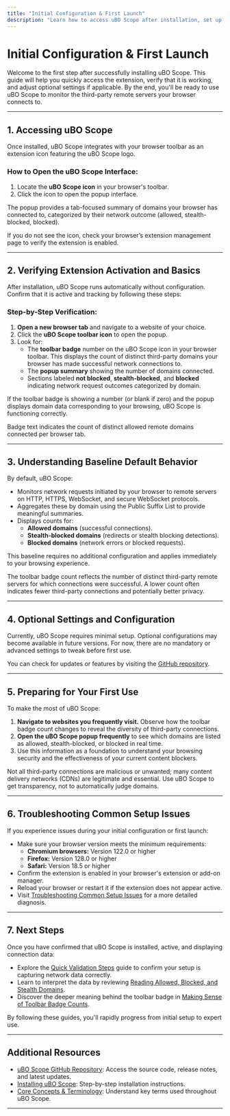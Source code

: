 ```yaml
---
title: "Initial Configuration & First Launch"
description: "Learn how to access uBO Scope after installation, set up any optional settings if applicable, and prepare the extension for your first use. This includes verifying that the extension's toolbar badge appears, understanding baseline default behavior, and confirming basic functionality."
---
```


# Initial Configuration & First Launch

Welcome to the first step after successfully installing uBO Scope. This guide will help you quickly access the extension, verify that it is working, and adjust optional settings if applicable. By the end, you'll be ready to use uBO Scope to monitor the third-party remote servers your browser connects to.

---

## 1. Accessing uBO Scope

Once installed, uBO Scope integrates with your browser toolbar as an extension icon featuring the uBO Scope logo.

### How to Open the uBO Scope Interface:

1. Locate the **uBO Scope icon** in your browser's toolbar.
2. Click the icon to open the popup interface.

The popup provides a tab-focused summary of domains your browser has connected to, categorized by their network outcome (allowed, stealth-blocked, blocked).

<Tip>
If you do not see the icon, check your browser’s extension management page to verify the extension is enabled.
</Tip>

---

## 2. Verifying Extension Activation and Basics

After installation, uBO Scope runs automatically without configuration. Confirm that it is active and tracking by following these steps:

### Step-by-Step Verification:

1. **Open a new browser tab** and navigate to a website of your choice.
2. Click the **uBO Scope toolbar icon** to open the popup.
3. Look for:
   - The **toolbar badge** number on the uBO Scope icon in your browser toolbar. This displays the count of distinct third-party domains your browser has made successful network connections to.
   - The **popup summary** showing the number of domains connected.
   - Sections labeled **not blocked**, **stealth-blocked**, and **blocked** indicating network request outcomes categorized by domain.

If the toolbar badge is showing a number (or blank if zero) and the popup displays domain data corresponding to your browsing, uBO Scope is functioning correctly.

<Check>
Badge text indicates the count of distinct allowed remote domains connected per browser tab.
</Check>

---

## 3. Understanding Baseline Default Behavior

By default, uBO Scope:

- Monitors network requests initiated by your browser to remote servers on HTTP, HTTPS, WebSocket, and secure WebSocket protocols.
- Aggregates these by domain using the Public Suffix List to provide meaningful summaries.
- Displays counts for:
  - **Allowed domains** (successful connections).
  - **Stealth-blocked domains** (redirects or stealth blocking detections).
  - **Blocked domains** (network errors or blocked requests).

This baseline requires no additional configuration and applies immediately to your browsing experience.

<Info>
The toolbar badge count reflects the number of distinct third-party remote servers for which connections were successful. A lower count often indicates fewer third-party connections and potentially better privacy.
</Info>

---

## 4. Optional Settings and Configuration

Currently, uBO Scope requires minimal setup. Optional configurations may become available in future versions. For now, there are no mandatory or advanced settings to tweak before first use.

You can check for updates or features by visiting the [GitHub repository](https://github.com/gorhill/uBO-Scope).

---

## 5. Preparing for Your First Use

To make the most of uBO Scope:

1. **Navigate to websites you frequently visit.** Observe how the toolbar badge count changes to reveal the diversity of third-party connections.
2. **Open the uBO Scope popup frequently** to see which domains are listed as allowed, stealth-blocked, or blocked in real time.
3. Use this information as a foundation to understand your browsing security and the effectiveness of your current content blockers.

<Note>
Not all third-party connections are malicious or unwanted; many content delivery networks (CDNs) are legitimate and essential. Use uBO Scope to get transparency, not to automatically judge domains.
</Note>

---

## 6. Troubleshooting Common Setup Issues

If you experience issues during your initial configuration or first launch:

- Make sure your browser version meets the minimum requirements:
  - **Chromium browsers:** Version 122.0 or higher
  - **Firefox:** Version 128.0 or higher
  - **Safari:** Version 18.5 or higher
- Confirm the extension is enabled in your browser's extension or add-on manager.
- Reload your browser or restart it if the extension does not appear active.
- Visit [Troubleshooting Common Setup Issues](../first-run-validation/common-issues-solutions) for a more detailed diagnosis.

---

## 7. Next Steps

Once you have confirmed that uBO Scope is installed, active, and displaying connection data:

- Explore the [Quick Validation Steps](../first-run-validation/quick-validation) guide to confirm your setup is capturing network data correctly.
- Learn to interpret the data by reviewing [Reading Allowed, Blocked, and Stealth Domains](../../guides/interpreting-data/reading-status).
- Discover the deeper meaning behind the toolbar badge in [Making Sense of Toolbar Badge Counts](../../guides/interpreting-data/badge-counts-meaning).

By following these guides, you'll rapidly progress from initial setup to expert use.

---

## Additional Resources

- [uBO Scope GitHub Repository](https://github.com/gorhill/uBO-Scope): Access the source code, release notes, and latest updates.
- [Installing uBO Scope](../installation-setup/installing-ubo-scope): Step-by-step installation instructions.
- [Core Concepts & Terminology](../../overview/core-concepts-architecture/core-concepts-glossary): Understand key terms used throughout uBO Scope.

---